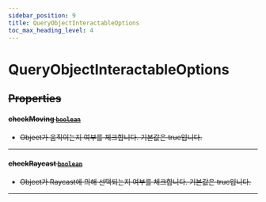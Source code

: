 ```yaml
---
sidebar_position: 9
title: QueryObjectInteractableOptions
toc_max_heading_level: 4
---
```


# QueryObjectInteractableOptions <s generated />

## Properties <s generated />

#### checkMoving [`boolean`]( https://developer.mozilla.org/en-US/docs/Web/JavaScript/Reference/Global_Objects/Boolean) <s generated />

- Object가 움직이는지 여부를 체크합니다. 기본값은 true입니다.

<hr class="solid" />  <s generated />

#### checkRaycast [`boolean`]( https://developer.mozilla.org/en-US/docs/Web/JavaScript/Reference/Global_Objects/Boolean) <s generated />

- Object가 Raycast에 의해 선택되는지 여부를 체크합니다. 기본값은 true입니다.

<hr class="solid" />  <s generated />

